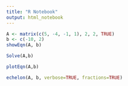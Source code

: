 ```yaml
---
title: "R Notebook"
output: html_notebook
---
```



```r
A <- matrix(c(5, -4, -1, 1), 2, 2, TRUE)
b <- c(-10, 2)
showEqn(A, b)
```
```r
Solve(A,b)
```
```r
plotEqn(A,b)
```
```r
echelon(A, b, verbose=TRUE, fractions=TRUE)
```

